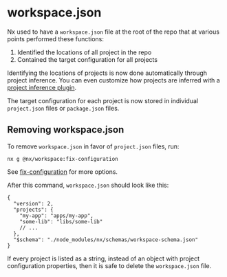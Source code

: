 # workspace.json

Nx used to have a `workspace.json` file at the root of the repo that at various points performed these functions:

1. Identified the locations of all project in the repo
2. Contained the target configuration for all projects

Identifying the locations of projects is now done automatically through project inference. You can even customize how projects are inferred with a [project inference plugin](/plugins/recipes/project-inference-plugins).

The target configuration for each project is now stored in individual `project.json` files or `package.json` files.

## Removing workspace.json

To remove `workspace.json` in favor of `project.json` files, run:

```shell
nx g @nx/workspace:fix-configuration
```

See [fix-configuration](/packages/workspace/generators/fix-configuration) for more options.

After this command, `workspace.json` should look like this:

```jsonc
{
  "version": 2,
  "projects": {
    "my-app": "apps/my-app",
    "some-lib": "libs/some-lib"
    // ...
  },
  "$schema": "./node_modules/nx/schemas/workspace-schema.json"
}
```

If every project is listed as a string, instead of an object with project configuration properties, then it is safe to delete the `workspace.json` file.
